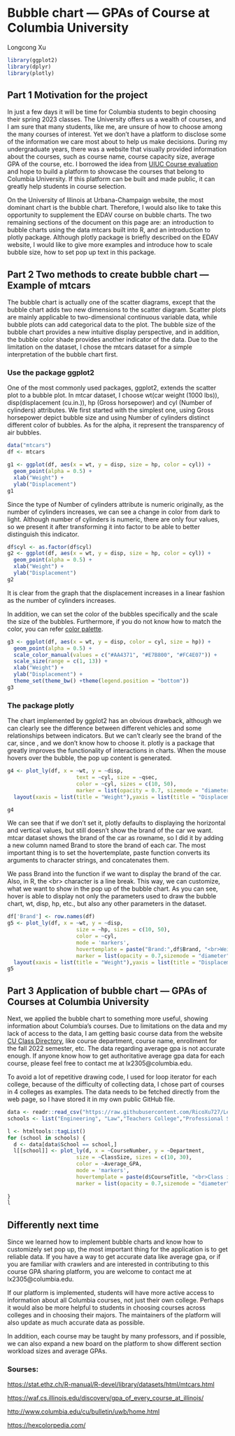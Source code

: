 # Bubble chart --- **GPAs of Course at Columbia University**

Longcong Xu

```r
library(ggplot2)
library(dplyr)
library(plotly)
```

## Part 1 Motivation for the project

In just a few days it will be time for Columbia students to begin choosing their spring 2023 classes. The University offers us a wealth of courses, and I am sure that many students, like me, are unsure of how to choose among the many courses of interest. Yet we don't have a platform to disclose some of the information we care most about to help us make decisions. During my undergraduate years, there was a website that visually provided information about the courses, such as course name, course capacity size, average GPA of the course, etc. I borrowed the idea from [UIUC Course evaluation](https://waf.cs.illinois.edu/discovery/gpa_of_every_course_at_illinois/) and hope to build a platform to showcase the courses that belong to Columbia University. If this platform can be built and made public, it can greatly help students in course selection.

On the University of Illinois at Urbana-Champaign website, the most dominant chart is the bubble chart. Therefore, I would also like to take this opportunity to supplement the EDAV course on bubble charts. The two remaining sections of the document on this page are: an introduction to bubble charts using the data mtcars built into R, and an introduction to plotly package. Although plotly package is briefly described on the EDAV website, I would like to give more examples and introduce how to scale bubble size, how to set pop up text in this package.

## Part 2 Two methods to create bubble chart --- Example of mtcars

The bubble chart is actually one of the scatter diagrams, except that the bubble chart adds two new dimensions to the scatter diagram. Scatter plots are mainly applicable to two-dimensional continuous variable data, while bubble plots can add categorical data to the plot. The bubble size of the bubble chart provides a new intuitive display perspective, and in addition, the bubble color shade provides another indicator of the data. Due to the limitation on the dataset, I chose the mtcars dataset for a simple interpretation of the bubble chart first.

### Use the package ggplot2

One of the most commonly used packages, ggplot2, extends the scatter plot to a bubble plot. In mtcar dataset, I choose wt(car weight (1000 lbs)), disp(displacement (cu.in.)), hp (Gross horsepower) and cyl (Number of cylinders) attributes. We first started with the simplest one, using Gross horsepower depict bubble size and using Number of cylinders distinct different color of bubbles. As for the alpha, it represent the transparency of air bubbles.

```r
data("mtcars")
df <- mtcars

g1 <- ggplot(df, aes(x = wt, y = disp, size = hp, color = cyl)) +
  geom_point(alpha = 0.5) +
  xlab("Weight") +
  ylab("Displacement")
g1
```

Since the type of Number of cylinders attribute is numeric originally, as the number of cylinders increases, we can see a change in color from dark to light. Although number of cylinders is numeric, there are only four values, so we present it after transforming it into factor to be able to better distinguish this indicator.

```r

df$cyl <- as.factor(df$cyl)
g2 <- ggplot(df, aes(x = wt, y = disp, size = hp, color = cyl)) +
  geom_point(alpha = 0.5) +
  xlab("Weight") +
  ylab("Displacement") 
g2
```

It is clear from the graph that the displacement increases in a linear fashion as the number of cylinders increases.

In addition, we can set the color of the bubbles specifically and the scale the size of the bubbles. Furthermore, if you do not know how to match the color, you can refer [color palette](https://hexcolorpedia.com/).

```r

g3 <- ggplot(df, aes(x = wt, y = disp, color = cyl, size = hp)) +
  geom_point(alpha = 0.5) +
  scale_color_manual(values = c("#AA4371", "#E7B800", "#FC4E07")) +
  scale_size(range = c(1, 13)) + 
  xlab("Weight") +
  ylab("Displacement") +
  theme_set(theme_bw() +theme(legend.position = "bottom"))
g3
```

### The package plotly

The chart implemented by ggplot2 has an obvious drawback, although we can clearly see the difference between different vehicles and some relationships between indicators. But we can't clearly see the brand of the car, since , and we don't know how to choose it. plotly is a package that greatly improves the functionality of interactions in charts. When the mouse hovers over the bubble, the pop up content is generated.

```r
g4 <- plot_ly(df, x = ~wt, y = ~disp,
                      text = ~cyl, size = ~qsec,
                      color = ~cyl, sizes = c(10, 50), 
                      marker = list(opacity = 0.7, sizemode = "diameter"))%>% add_markers()%>%
  layout(xaxis = list(title = "Weight"),yaxis = list(title = "Displacement"))

g4
```

We can see that if we don't set it, plotly defaults to displaying the horizontal and vertical values, but still doesn't show the brand of the car we want. mtcar dataset shows the brand of the car as rowname, so I did it by adding a new column named Brand to store the brand of each car. The most important thing is to set the hovertemplate, paste function converts its arguments to character strings, and concatenates them.

We pass Brand into the function if we want to display the brand of the car. Also, in R, the \<br\> character is a line break. This way, we can customize, what we want to show in the pop up of the bubble chart. As you can see, hover is able to display not only the parameters used to draw the bubble chart, wt, disp, hp, etc., but also any other parameters in the dataset.

```r
df['Brand'] <- row.names(df)
g5 <- plot_ly(df, x = ~wt, y = ~disp,
                      size = ~hp, sizes = c(10, 50),
                      color = ~cyl, 
                      mode = 'markers',
                      hovertemplate = paste("Brand:",df$Brand, "<br>Weight:" ,df$wt, "<br>", "Displacement:", df$disp),
                      marker = list(opacity = 0.7,sizemode = "diameter")) %>% add_markers()%>%
  layout(xaxis = list(title = "Weight"),yaxis = list(title = "Displacement"))
g5
```

## Part 3 Application of bubble chart --- GPAs of Courses at Columbia University

Next, we applied the bubble chart to something more useful, showing information about Columbia's courses. Due to limitations on the data and my lack of access to the data, I am getting basic course data from the website [CU Class Directory](http://www.columbia.edu/cu/bulletin/uwb/home.html), like course department, course name, enrollment for the fall 2022 semester, etc. The data regarding average gpa is not accurate enough. If anyone know how to get authoritative average gpa data for each course, please feel free to contact me at lx2305\@columbia.edu.

To avoid a lot of repetitive drawing code, I used for loop iterator for each college, because of the difficulty of collecting data, I chose part of courses in 4 colleges as examples. The data needs to be fetched directly from the web page, so I have stored it in my own public GitHub file.

```r
data <- readr::read_csv("https://raw.githubusercontent.com/RicoXu727/Leetcode-Note/main/ccData.csv", show_col_types = FALSE)
schools <- list("Engineering", "Law","Teachers College","Professional Studies")

l <- htmltools::tagList()
for (school in schools) {
  d <- data[data$School == school,] 
  l[[school]] <- plot_ly(d, x = ~CourseNumber, y = ~Department,
                      size = ~ClassSize, sizes = c(10, 30),
                      color = ~Average_GPA, 
                      mode = 'markers',
                      hovertemplate = paste(d$CourseTitle, "<br>Class ize:",d$ClassSize, "<br>", "Average gpa:", d$Average_GPA),
                      marker = list(opacity = 0.7,sizemode = "diameter")) %>% add_markers()%>%layout(title = school, xaxis = list(title = 'Course Number'))
  
}
l
```

## Differently next time

Since we learned how to implement bubble charts and know how to customizely set pop up, the most important thing for the application is to get reliable data. If you have a way to get accurate data like average gpa, or if you are familiar with crawlers and are interested in contributing to this course GPA sharing platform, you are welcome to contact me at lx2305\@columbia.edu.

If our platform is implemented, students will have more active access to information about all Columbia courses, not just their own college. Perhaps it would also be more helpful to students in choosing courses across colleges and in choosing their majors. The maintainers of the platform will also update as much accurate data as possible.

In addition, each course may be taught by many professors, and if possible, we can also expand a new board on the platform to show different section workload sizes and average GPAs.

### Sourses:

<https://stat.ethz.ch/R-manual/R-devel/library/datasets/html/mtcars.html>

<https://waf.cs.illinois.edu/discovery/gpa_of_every_course_at_illinois/>

<http://www.columbia.edu/cu/bulletin/uwb/home.html>

<https://hexcolorpedia.com/>
